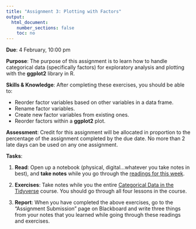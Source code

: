 ```yaml
---
title: "Assignment 3: Plotting with Factors"
output:
  html_document:
    number_sections: false
    toc: no
---
```


**Due**: 4 February, 10:00 pm

**Purpose**: The purpose of this assignment is to learn how to handle categorical data (specifically factors) for exploratory analysis and plotting with the **ggplot2** library in R.

**Skills & Knowledge**: After completing these exercises, you should be able to:

- Reorder factor variables based on other variables in a data frame.
- Rename factor variables.
- Create new factor variables from existing ones.
- Reorder factors within a **ggplot2** plot.

**Assessment**: Credit for this assignment will be allocated in proportion to the percentage of the assignment completed by the due date. No more than 2 late days can be used on any one assignment.

**Tasks**:

1. **Read**: Open up a notebook (physical, digital...whatever you take notes in best), and **take notes** while you go through the [readings for this week](r4-amounts-proportions.html).

2. **Exercises**: Take notes while you the entire [Categorical Data in the Tidyverse](https://www.datacamp.com/courses/categorical-data-in-the-tidyverse) course. You should go through all four lessons in the course.

3. **Report**: When you have completed the above exercises, go to the "Assignment Submission" page on Blackboard and write three things from your notes that you learned while going through these readings and exercises.
